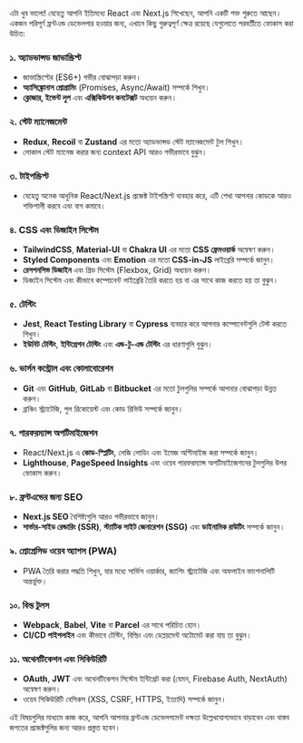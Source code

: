 এটা খুব ভালো! যেহেতু আপনি ইতিমধ্যে React এবং Next.js শিখেছেন, আপনি একটি শক্ত শুরুতে আছেন। একজন পরিপূর্ণ ফ্রন্টএন্ড ডেভেলপার হওয়ার জন্য, এখানে কিছু গুরুত্বপূর্ণ ক্ষেত্র রয়েছে যেগুলোতে পরবর্তীতে ফোকাস করা উচিত:

### ১. **অ্যাডভান্সড জাভাস্ক্রিপ্ট**
   - জাভাস্ক্রিপ্টের (ES6+) গভীর বোঝাপড়া করুন।
   - **অ্যাসিঙ্ক্রোনাস প্রোগ্রামিং** (Promises, Async/Await) সম্পর্কে শিখুন।
   - **ক্লোজার, ইভেন্ট লুপ** এবং **এক্সিকিউশন কনটেক্সট** অধ্যয়ন করুন।

### ২. **স্টেট ম্যানেজমেন্ট**
   - **Redux**, **Recoil** বা **Zustand** এর মতো অ্যাডভান্সড স্টেট ম্যানেজমেন্ট টুল শিখুন।
   - লোকাল স্টেট ম্যানেজ করার জন্য context API আরও গভীরভাবে বুঝুন।

### ৩. **টাইপস্ক্রিপ্ট**
   - যেহেতু অনেক আধুনিক React/Next.js প্রজেক্ট টাইপস্ক্রিপ্ট ব্যবহার করে, এটি শেখা আপনার কোডকে আরও শক্তিশালী করবে এবং বাগ কমাবে।

### ৪. **CSS এবং ডিজাইন সিস্টেম**
   - **TailwindCSS**, **Material-UI** বা **Chakra UI** এর মতো **CSS ফ্রেমওয়ার্ক** অন্বেষণ করুন।
   - **Styled Components** এবং **Emotion** এর মতো **CSS-in-JS** লাইব্রেরি সম্পর্কে জানুন।
   - **রেসপনসিভ ডিজাইন** এবং গ্রিড সিস্টেম (Flexbox, Grid) অধ্যয়ন করুন।
   - ডিজাইন সিস্টেম এবং কীভাবে কম্পোনেন্ট লাইব্রেরি তৈরি করতে হয় বা এর সাথে কাজ করতে হয় তা বুঝুন।

### ৫. **টেস্টিং**
   - **Jest**, **React Testing Library** বা **Cypress** ব্যবহার করে আপনার কম্পোনেন্টগুলি টেস্ট করতে শিখুন।
   - **ইউনিট টেস্টিং**, **ইন্টিগ্রেশন টেস্টিং** এবং **এন্ড-টু-এন্ড টেস্টিং** এর ধারণাগুলি বুঝুন।

### ৬. **ভার্সন কন্ট্রোল এবং কোলাবোরেশন**
   - **Git** এবং **GitHub**, **GitLab** বা **Bitbucket** এর মতো টুলগুলির সম্পর্কে আপনার বোঝাপড়া উন্নত করুন।
   - ব্রাঞ্চিং স্ট্র্যাটেজি, পুল রিকোয়েস্ট এবং কোড রিভিউ সম্পর্কে জানুন।

### ৭. **পারফরম্যান্স অপটিমাইজেশন**
   - React/Next.js এ **কোড-স্প্লিটিং**, লেজি লোডিং এবং ইমেজ অপ্টিমাইজ করা সম্পর্কে জানুন।
   - **Lighthouse**, **PageSpeed Insights** এবং ওয়েব পারফরম্যান্স অপটিমাইজেশনের টুলগুলির উপর ফোকাস করুন।

### ৮. **ফ্রন্টএন্ডের জন্য SEO**
   - **Next.js SEO** বৈশিষ্ট্যগুলি আরও গভীরভাবে জানুন।
   - **সার্ভার-সাইড রেন্ডারিং (SSR)**, **স্ট্যাটিক সাইট জেনারেশন (SSG)** এবং **ডাইনামিক রাউটিং** সম্পর্কে জানুন।

### ৯. **প্রোগ্রেসিভ ওয়েব অ্যাপস (PWA)**
   - PWA তৈরি করার পদ্ধতি শিখুন, যার মধ্যে সার্ভিস ওয়ার্কার, ক্যাশিং স্ট্র্যাটেজি এবং অফলাইন ফাংশনালিটি অন্তর্ভুক্ত।

### ১০. **বিল্ড টুলস**
   - **Webpack**, **Babel**, **Vite** বা **Parcel** এর সাথে পরিচিত হোন।
   - **CI/CD পাইপলাইন** এবং কীভাবে টেস্টিং, বিল্ডিং এবং ডেপ্লয়মেন্ট অটোমেট করা যায় তা বুঝুন।

### ১১. **অথেনটিকেশন এবং সিকিউরিটি**
   - **OAuth**, **JWT** এবং অথেনটিকেশন সিস্টেম ইন্টিগ্রেট করা (যেমন, Firebase Auth, NextAuth) অন্বেষণ করুন।
   - ওয়েব সিকিউরিটি বেসিকস (XSS, CSRF, HTTPS, ইত্যাদি) সম্পর্কে জানুন।

এই বিষয়গুলির মাধ্যমে কাজ করে, আপনি আপনার ফ্রন্টএন্ড ডেভেলপমেন্ট দক্ষতা উল্লেখযোগ্যভাবে বাড়াবেন এবং বাস্তব জগতের প্রজেক্টগুলির জন্য আরও প্রস্তুত হবেন।
